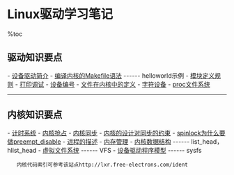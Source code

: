 = Linux驱动学习笔记 =

%toc

== 驱动知识要点 ==
- [[设备驱动简介]]
- [[编译内核的Makefile语法]] ------ helloworld示例
- [[模块定义规则]]
- [[打印调试]]
- [[设备编号]]
- [[文件在内核中的定义]]
- [[字符设备]]
- [[proc文件系统]]

----

== 内核知识要点 ==
- [[计时系统]]
- [[内核抢占]]
- [[内核同步]]
- [[内核的设计对同步的约束]]
- [[spinlock为什么要做preempt_disable]]
- [[进程的描述]]
- [[内存管理]]
- [[内核数据结构]] ------ list_head，hlist_head
- [[虚拟文件系统]] ------ VFS
- [[设备驱动程序模型]] ------ sysfs


    内核代码索引可参考该站点http://lxr.free-electrons.com/ident
